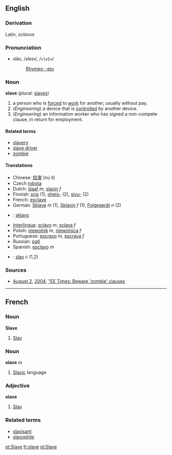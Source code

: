 ==English==
===Derivation===
Latin, ''sclavus''

===Pronunciation===
*slāv, /sleɪv/, /<tt>sleIv</tt>/
*:[[Rhymes:English:-eɪv|Rhymes: -eɪv]]

===Noun===
'''slave''' (plural: [[slaves]])

# a person who is [[forc]]ed to [[work]] for another, usually without pay.
# (''Engineering'') a device that is [[control]]led by another device.
# (''Engineering'') an information worker who has signed a non-compete clause, in return for employment.

====Related terms====
*[[slavery]]
*[[slave driver]]
*[[zombie]]

====Translations====
*Chinese: [[奴隶]] (nú lì)
*Czech [[robota]]
*Dutch: [[slaaf]] ''m'', [[slavin]] ''f''
*Finnish: [[orja]] (1), [[oheis-]] (2), [[sivu-]] (2)
*French: [[esclave]]
*German: [[Sklave]] ''m'' (1), [[Sklavin]] ''f'' (1), [[Folgegerät]] ''n'' (2)
* {{io}} : [[sklavo]]
*[[Interlingua]]: [[sclavo]] ''m'', [[sclava]] ''f''
*Polish: [[niewolnik]] ''m'', [[niewolnica]] ''f''
*Portuguese: [[escravo]] ''m'', [[escrava]] ''f''
*Russian: [[раб]]
*Spanish: [[esclavo]] ''m''
*{{sv}}: [[slav]] ''c'' (1,2)

=== Sources ===
* [[August 2]], [[2004]], [http://www.eet.com/issue/fp/showArticle.jhtml?articleId=26100928 "EE Times: Beware 'zombie' clauses]
----

==French==
===Noun===
'''Slave'''

# [[Slav]]

===Noun===
'''slave''' ''m''

# [[Slavic]] language

===Adjective===
'''slave'''

# [[Slav]]

===Related terms===
*[[slavisant]]
*[[slavophile]]

[[et:Slave]]
[[fr:slave]]
[[pl:Slave]]
